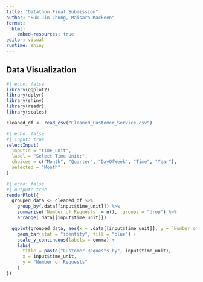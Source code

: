```yaml
---
title: "Datathon Final Submission"
author: "Suk Jin Chung, Maisara Mackeen"
format: 
  html:
    embed-resources: true
editor: visual
runtime: shiny
---
```


## Data Visualization

```r
#| echo: false
library(ggplot2)
library(dplyr)
library(shiny)
library(readr)
library(scales)

cleaned_df <- read_csv("Cleaned_Customer_Service.csv")
```

```r
#| echo: false
#| input: true
selectInput(
  inputId = "time_unit",
  label = "Select Time Unit:",
  choices = c("Month", "Quarter", "DayOfWeek", "Time", "Year"),
  selected = "Month"
)

```

```r
#| echo: false
#| output: true
renderPlot({
  grouped_data <- cleaned_df %>%
    group_by(.data[[input$time_unit]]) %>%
    summarise(`Number of Requests` = n(), .groups = "drop") %>%
    arrange(.data[[input$time_unit]])

  ggplot(grouped_data, aes(x = .data[[input$time_unit]], y = `Number of Requests`)) +
    geom_bar(stat = "identity", fill = "blue") +
    scale_y_continuous(labels = comma) +
    labs(
      title = paste("Customer Requests by", input$time_unit),
      x = input$time_unit,
      y = "Number of Requests"
    )
})

```

